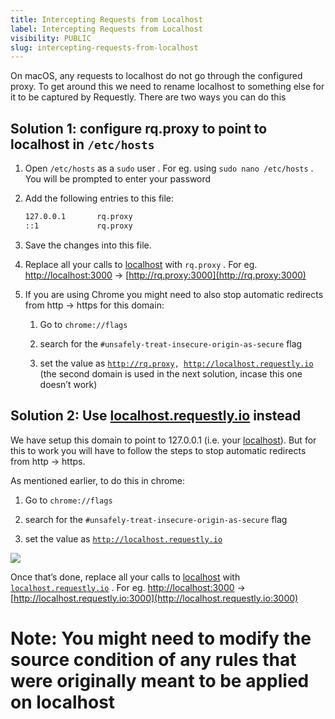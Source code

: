 ```yaml
---
title: Intercepting Requests from Localhost
label: Intercepting Requests from Localhost
visibility: PUBLIC
slug: intercepting-requests-from-localhost
---
```


On macOS, any requests to localhost do not go through the configured proxy. To get around this we need to rename localhost to something else for it to be captured by Requestly. There are two ways you can do this

## Solution 1: configure rq.proxy to point to localhost in `/etc/hosts`

1. Open `/etc/hosts` as a `sudo` user . For eg. using `sudo nano /etc/hosts` . You will be prompted to enter your password

2. Add the following entries to this file:

   ```bash
   127.0.0.1       rq.proxy
   ::1             rq.proxy
   ```

3. Save the changes into this file.

4. Replace all your calls to [localhost](http://localhost) with `rq.proxy` . For eg. [http://localhost:3000](http://localhost:3000) → [http://rq.proxy:3000](http://rq.proxy:3000)

5. If you are using Chrome you might need to also stop automatic redirects from http → https for this domain:

   1. Go to `chrome://flags`

   2. search for the `#unsafely-treat-insecure-origin-as-secure` flag

   3. set the value as [`http://rq.proxy`](http://rq.proxy)`, `[`http://localhost.requestly.io`](http://localhost.requestly.io) (the second domain is used in the next solution, incase this one doesn’t work)

## Solution 2: Use [localhost.requestly.io](http://localhost.requestly.io) instead

We have setup this domain to point to 127.0.0.1 (i.e. your [localhost](http://localhost)). But for this to work you will have to follow the steps to stop automatic redirects from http → https.

As mentioned earlier, to do this in chrome:

1. Go to `chrome://flags`

2. search for the `#unsafely-treat-insecure-origin-as-secure` flag

3. set the value as [`http://localhost.requestly.io`](http://localhost.requestly.io)

<Image src="https://cdn.hashnode.com/res/hashnode/image/upload/v1721958824187/610e5348-e8e2-4e4c-b49c-5bf60b4eb820.png" align="center" />

Once that’s done, replace all your calls to [localhost](http://localhost) with [`localhost.requestly.io`](http://localhost.requestly.io) . For eg. [http://localhost:3000](http://localhost:3000) → [http://localhost.requestly.io:3000](http://localhost.requestly.io:3000)

# Note: You might need to modify the source condition of any rules that were originally meant to be applied on localhost
